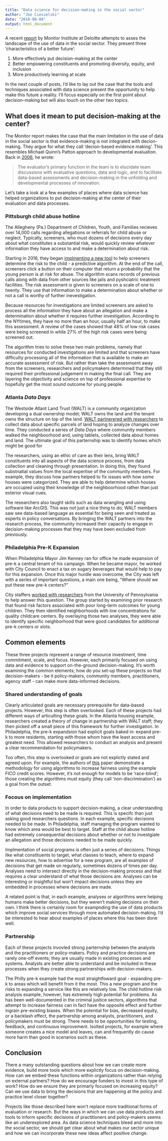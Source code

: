 ```yaml
---
title: "Data science for decision-making in the social sector"
author: "Joe Ciesielski"
date: "2018-08-08"
output: html_document
---
```


A recent [report][deloitte] by Monitor Institute at Deloitte attempts to asses the landscape of the use of data in the social sector. They present three 'characteristics of a better future':

1. More effectively put decision-making at the center
2. Better empowering constituents and promoting diversity, equity, and inclusion
3. More productively learning at scale

In the next couple of posts, I'd like to lay out the case that the tools and techniques associated with data science present the opportunity to help make this future a reality. I'll focus especially on the first point about decision-making but will also touch on the other two topics. 

## What does it mean to put decision-making at the center?

The Monitor report makes the case that the main limitation in the use of data in the social sector is that evidence-making is not integrated with decion-making. They argue for what they call 'decion-based evidence making'. This resembles Michael Quinn's Patton approach to developmental evaluation. Back in [2006][2], he wrote:

> The evaluator’s primary function in the team is to elucidate team discussions with evaluative questions, data and logic, and to facilitate data-based assessments and decision-making in the unfolding and developmental processes of innovation.

Let's take a look at a few examples of places where data science has helped organizations to put decision-making at the center of their evaluation and data processes. 

### Pittsburgh child abuse hotline

The Allegheny (Pa.) Department of Children, Youth, and Families recieves over 14,000 calls regarding allegations or referrals for child abuse or neglect. Typically, screeners, who must dozens of decisions every day about what constitutes a substantial risk, would quickly review whatever information they have access to and make a determination about risk. 

Starting in 2016, they began [implmenting a new tool][a] to help screeners determine the risk to the child - a predictive algorithm. At the end of the call, screeners click a button on their computer that return a probability that the young person is at risk for abuse. The algorithm scans records of previous calls along with data from other sources like jails and pyshciatric treatment facilities. The risk assessment is given to screeners on a scale of one to twenty. They use that information to make a determination about whether or not a call is worthy of further inevestigation. 

Because resources for investigations are limited screeners are asked to process all the information they have about an allegation and make a determination about whether it requires further investigation. According to the NYtimes, they have no more than an hour, usually half an hour, to make this assessment. A review of the cases showed that 48% of low risk cases were being screened in while 27% of the high risk cases were being screened out. 

The algorithm tries to solve these two main problems, namely that resources for conducted investigations are limited and that screeners have difficulty processing all of the information that is available to make an accurate assessment of risk. But rather than take the assesmsent away from the screeners, researchers and policymakers determined that they still required their professional judgement in making the final call. They are layering the objectivity and science on top of professional expertise to hopefully get the most sound outcome for young people. 

### Atlanta *Data Days*

The Westside Atlant Land Trust (WALT) is a community organization developing a dual ownership model; WALT owns the land and the tenant owns the structure on top of the land. [WALT partnerered with researchers][b] to collect data about specific parcels of land hoping to analyze changes over time. They conducted a series of *Data Days* where community members walked the neighboorhood and, using tablets, collected data about homes and land. The ultimate goal of this parternship was to identify homes which might be good for 

The researchers, using an ethic of care as their lens, bring WALT constituents into all aspects of the data science process, from data collection and cleaning through presentation. In doing this, they found substnatial values from the local expertise of the community members. For example, they discuss how partners helped to fix issues with how some houses were categorized. They are able to help determine which houses are occupied using their knowledge of the neighboorhood rather than just exterior visual cues. 

The researchers also taught skills such as data wrangling and using software like ArcGIS. This was not just a nice thing to do; WALT members saw see data-based language as essential for being seen and treated as experts in policy conversations. By bringing the WALT partners into the research process, the community increased their capacity to engage in decision-making processes that they may have been excluded from previously. 

### Philadelphia Pre-K Expansion

When Philadelphia Mayor Jim Kenney ran for office he made expansion of pre-k a central tenant of his campaign. When he became mayor, he worked with City Council to enact a tax on sugary beverages that would help to pay for this expansion. Once this major hurdle was overcome, the City was left with a series of important questions, a main one being, "Where should we put these new pre-k centers?" 

City staffers [worked with researchers][c] from the University of Pennsylvania to help answer this question. The group started by examining prior research that found risk factors associated with poor long-term outcomes for young children. They then identified neighborhoods with low concentrations for quality childcare centers. By overlaying those two analyses, they were able to identify specific neighborhood that were good candidates for additional pre-k centers or slots. 

## Common elements

These three projects represent a range of resource investment, time commitment, scale, and focus. However, each primarily focused on using data and evidence to support on-the-ground decision-making. It's worth examining the common elements; how do you set-up these projects so that decision-makers - be it policy-makers, community members, practitioners, agency staff - can make more data-informed decisions. 

### Shared understanding of goals

Clearly articulated goals are necessary prerequisite for data-based projects. However, this step is often overlooked. Each of these projects had different ways of articulting these goals. In the Atlanta housing example, researchers created a theory of change in partnership with WALT staff; they then picked off a small piece of this framework for further investigation. In Philadelphia, the pre-k expandsion had explicit goals baked in: expand pre-k to more residents, starting with those whom have the least access and greatest need. This allowed researchers to conduct an analysis and present a clear recommendation for policymakers. 

Too often, this step is overlooked or goals are not explictly stated and agreed upon. For example, the authors of [this][1] paper demonstrate a methodology for using algorithms to increase fairness using the example FICO credit scores. However, it's not enough for models to be 'race-blind'; those creating the algorithms must equity (they call 'non-discrimination') as a goal from the outset. 

### Focous on implementation

In order to data products to support decision-making, a clear understanding of what decisions need to be made is required. This is specifc than just asking good researchers questions. In each example, specific decisions needed to be made. In Philadelphia, staff managing the program wanted to know which area would be best to target. Staff at the child abuse hotline had extremely consequential decisions about whether or not to investgiate an allegation and those decisions needed to be made quickly. 

Implmentation of social programs is often just a series of decisions. Things like what constituents to target, what classes to teach, where to expand new resources, how to advertise for a new program, are all examples of decisions that get made on regularly, sometimes dozens of times per day. Analyses need to intersect directly in the decision-making process and that requires a clear understand of what those decisions are. Analyses can be interesting or insightful but won't impact decisions unless they are embedded in processes where decisions are made. 

A related point is that, in each example, analyses or algorithms were helping humans make better decisions, but they weren't making decisions on their own. I think there is certainly room for exampnding the use of data products which improve social services through more automated decision-making. I'd be interested to hear about examples of places where this has been done well. 

### Partnership

Each of these projects invovled strong parternship between the analysts and the practitioners or policy-makers. Policy and practice decisions are rarely one-off events; they are usually made in existing processes and systems. Analysts are better able to understand and be included in these processes when they create strong partnerships with decision-makers. 

The Philly pre-k example had the most straightfoward goal - expanding pre-k to areas which will benefit from it the most. This a new program and the risks to expanding a service like this are relatively low. The child hotline risk analysis example, however, has extremely high potential for problems. As has been well-documented in the criminal justice sectors, algorithms that attempt to increase fairness can in fact have the opposite effect and further ingrain pre-existing biases. When the potential for bias, decreased equity, or a backlash effect, the partnership among analysts, practitioners, and policymakers must be strong. There needs to be opportunities for testing, feedback, and continuous improvement. Isolted projects, for example where someone creates a nice model and leaves, can and frequently do cause more harm than good in scenarios such as these. 

## Conclusion

There a many outstanding questions about how we can create more evidence, build more tools which more explictly focus on decision-making. How can we embed these functions within organizations rather than relying on external partners? How do we encourage funders to invest in this type of work? How do we ensure they are primarly focused on increasing equity? Can we use data to bring the decisions that are happening at the policy and practice level closer together? 

Projects like those described here won't replace more traditional forms of evaluation or research. But the ways in which we can use data products and tools to inform specific decisions of practitioners and policy-makers seems like an underexplored area. As data science techniques bleed and more into the social sector, we should get clear about what makes our sector unique and how we can incorporate these new ideas affect positive change. 

[1]: https://arxiv.org/abs/1610.02413

[2]: https://nonprofitquarterly.org/2006/03/21/evaluation-for-the-way-we-work/

[a]: https://www.nytimes.com/2018/01/02/magazine/can-an-algorithm-tell-when-kids-are-in-danger.html

[b]: https://dl.acm.org/citation.cfm?doid=3209811.3209877

[c]: https://repository.upenn.edu/cgi/viewcontent.cgi?article=1000&context=pennchild_briefs

[deloitte]: https://www2.deloitte.com/us/en/pages/monitor-institute/articles/re-imagining-measurement-strategic-learning-toolkit.html